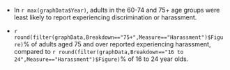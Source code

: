 
* In `r max(graphData$Year)`, adults in the 60-74 and 75+ age groups were least likely to report experiencing discrimination or harassment.

* `r round(filter(graphData,Breakdown=="75+",Measure=="Harassment")$Figure)`% of adults aged 75 and over reported experiencing harassment, compared to `r round(filter(graphData,Breakdown=="16 to 24",Measure=="Harassment")$Figure)`% of 16 to 24 year olds.
